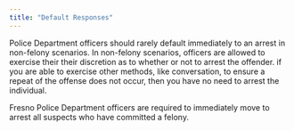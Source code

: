 ```yaml
---
title: "Default Responses"
---
```


Police Department officers should rarely default immediately to an arrest in non-felony scenarios. In non-felony scenarios, officers are allowed to exercise their their discretion as to whether or not to arrest the offender. if you are able to exercise other methods, like conversation, to ensure a repeat of the offense does not occur, then you have no need to arrest the individual.

Fresno Police Department officers are required to immediately move to arrest all suspects who have committed a felony.